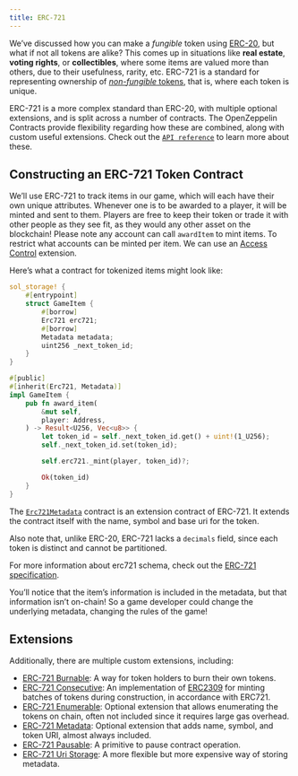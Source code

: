 ```yaml
---
title: ERC-721
---
```


We’ve discussed how you can make a _fungible_ token using [ERC-20](/contracts-stylus/0.1.0/erc20), but what if not all tokens are alike?
This comes up in situations like **real estate**, **voting rights**, or **collectibles**, where some items are valued more than others, due to their usefulness, rarity, etc.
ERC-721 is a standard for representing ownership of [_non-fungible_ tokens](/contracts-stylus/0.1.0/tokens#different-kinds-of-tokens), that is, where each token is unique.

ERC-721 is a more complex standard than ERC-20, with multiple optional extensions, and is split across a number of contracts.
The OpenZeppelin Contracts provide flexibility regarding how these are combined, along with custom useful extensions.
Check out the [`API reference`](https://docs.rs/openzeppelin-stylus/0.1.0/openzeppelin_stylus/token/erc721/struct.Erc721.html) to learn more about these.

## Constructing an ERC-721 Token Contract

We’ll use ERC-721 to track items in our game, which will each have their own unique attributes.
Whenever one is to be awarded to a player, it will be minted and sent to them.
Players are free to keep their token or trade it with other people as they see fit, as they would any other asset on the blockchain!
Please note any account can call `awardItem` to mint items.
To restrict what accounts can be minted per item.
We can use an [Access Control](/contracts-stylus/0.1.0/access-control) extension.

Here’s what a contract for tokenized items might look like:

```rust
sol_storage! {
    #[entrypoint]
    struct GameItem {
        #[borrow]
        Erc721 erc721;
        #[borrow]
        Metadata metadata;
        uint256 _next_token_id;
    }
}

#[public]
#[inherit(Erc721, Metadata)]
impl GameItem {
    pub fn award_item(
        &mut self,
        player: Address,
    ) -> Result<U256, Vec<u8>> {
        let token_id = self._next_token_id.get() + uint!(1_U256);
        self._next_token_id.set(token_id);

        self.erc721._mint(player, token_id)?;

        Ok(token_id)
    }
}
```

The [`Erc721Metadata`](https://docs.rs/openzeppelin-stylus/0.1.0/openzeppelin_stylus/token/erc721/extensions/metadata/struct.Erc721Metadata.html) contract is an extension contract of ERC-721.
It extends the contract itself with the name, symbol and base uri for the token.

Also note that, unlike ERC-20, ERC-721 lacks a `decimals` field, since each token is distinct and cannot be partitioned.

For more information about erc721 schema, check out the [ERC-721 specification](https://eips.ethereum.org/EIPS/eip-721).

<Callout>
You’ll notice that the item’s information is included in the metadata, but that information isn’t on-chain!
So a game developer could change the underlying metadata, changing the rules of the game!
</Callout>

## Extensions

Additionally, there are multiple custom extensions, including:

* [ERC-721 Burnable](/contracts-stylus/0.1.0/erc721-burnable): A way for token holders to burn their own tokens.
* [ERC-721 Consecutive](/contracts-stylus/0.1.0/erc721-consecutive): An implementation of [ERC2309](https://eips.ethereum.org/EIPS/eip-2309) for minting batches of tokens during construction, in accordance with ERC721.
* [ERC-721 Enumerable](/contracts-stylus/0.1.0/erc721-enumerable): Optional extension that allows enumerating the tokens on chain, often not included since it requires large gas overhead.
* [ERC-721 Metadata](/contracts-stylus/0.1.0/erc721-metadata): Optional extension that adds name, symbol, and token URI, almost always included.
* [ERC-721 Pausable](/contracts-stylus/0.1.0/erc721-pausable): A primitive to pause contract operation.
* [ERC-721 Uri Storage](/contracts-stylus/0.1.0/erc721-uri-storage): A more flexible but more expensive way of storing metadata.
